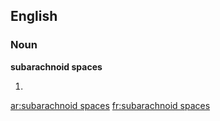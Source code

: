 ==English==
===Noun===
'''subarachnoid spaces'''

#{{plural of|[[subarachnoid space]]}}

[[ar:subarachnoid spaces]]
[[fr:subarachnoid spaces]]